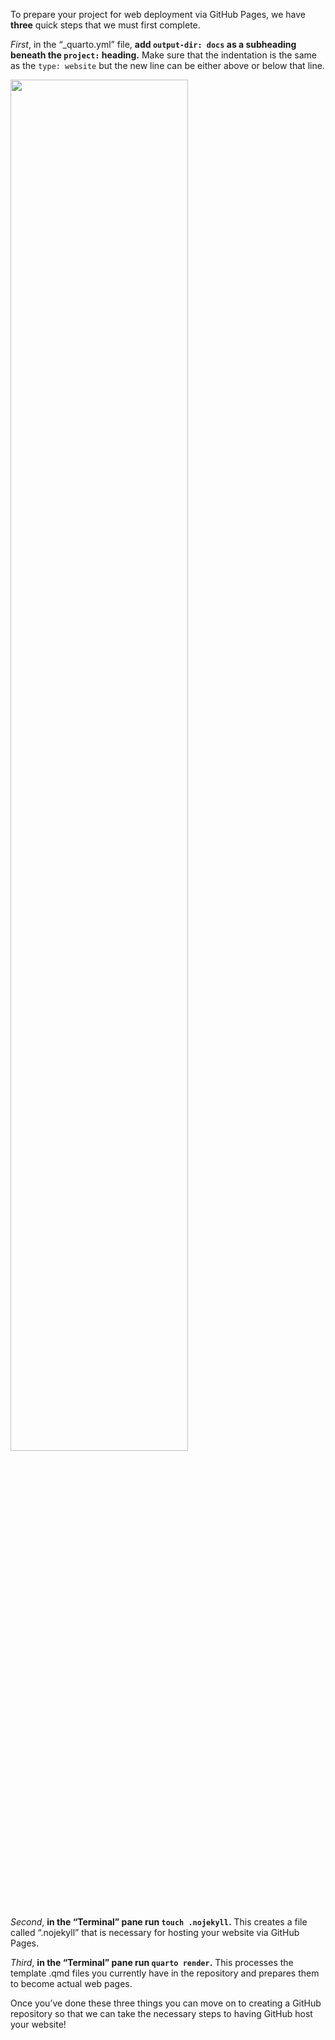 
To prepare your project for web deployment via GitHub Pages, we have **three** quick steps that we must first complete.

*First*, in the "_quarto.yml" file, **add `output-dir: docs` as a subheading beneath the `project:` heading.** Make sure that the indentation is the same as the `type: website` but the new line can be either above or below that line.

<img src="images/tutorial_quarto-website/website-tutorial_deploy-prep-1.png" width = "75%" />

*Second*, **in the "Terminal" pane run `touch .nojekyll`.** This creates a file called ".nojekyll" that is necessary for hosting your website via GitHub Pages. 

*Third*, **in the "Terminal" pane run `quarto render`.** This processes the template .qmd files you currently have in the repository and prepares them to become actual web pages.

Once you've done these three things you can move on to creating a GitHub repository so that we can take the necessary steps to having GitHub host your website!
